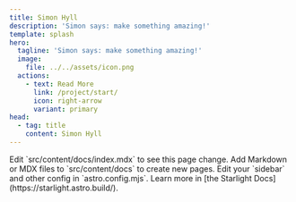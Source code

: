 ```yaml
---
title: Simon Hyll
description: 'Simon says: make something amazing!'
template: splash
hero:
  tagline: 'Simon says: make something amazing!'
  image:
    file: ../../assets/icon.png
  actions:
    - text: Read More
      link: /project/start/
      icon: right-arrow
      variant: primary
head:
  - tag: title
    content: Simon Hyll
---
```



<HeroBackground />


<div class="create-simon">
<Card title="Create a Project" icon="pencil">
  <CreateSimon />
</Card>
</div>
<CardGrid>
  <Card title="Update content" icon="pencil">
    Edit `src/content/docs/index.mdx` to see this page change.
  </Card>
  <Card title="Add new content" icon="add-document">
    Add Markdown or MDX files to `src/content/docs` to create new pages.
  </Card>
  <Card title="Configure your site" icon="setting">
    Edit your `sidebar` and other config in `astro.config.mjs`.
  </Card>
  <Card title="Read the docs" icon="open-book">
    Learn more in [the Starlight Docs](https://starlight.astro.build/).
  </Card>
</CardGrid>
